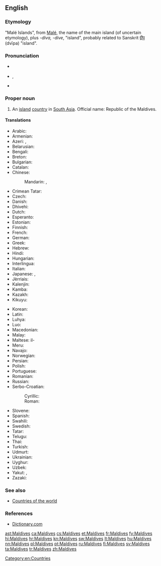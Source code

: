 ==English==
{{wikipedia}}

===Etymology===
"Malé Islands", from [[Malé]], the name of the main island (of uncertain etymology), plus ''-diva, -dive'', "island", probably related to Sanskrit [[द्वीप]] (dvīpa) "island".

===Pronunciation===
* {{a|UK}} {{IPA|/ˈmɔːl.diːvz/|/ˈmɔːl.daɪvz/}}
* {{a|US}} {{IPA|/ˈmɔl.daɪvz/|/ˈmæl.daɪvz/}}, {{a|cot-caught merger also}} {{IPA|/ˈmɑl.daɪvz/}}
* {{audio|en-us-Maldives.ogg|Audio (US)}}

===Proper noun===
{{en-proper noun}} {{p}}

# An [[island]] [[country]] in [[South Asia]]. Official name: Republic of the Maldives.

====Translations====
{{trans-top|country in South Asia}}
* Arabic: {{t-|ar|مالديفز|m|tr=maldiifz}}
* Armenian: {{t-|hy|Մալդիվներ|tr=Maldivner}}
* Azeri: {{t-|az|Maldiv adaları}}, {{t-|az|Maldivlər}}
* Belarusian: {{t-|be|Мальдывы|p|tr=Mal’dývy|sc=Cyrl}}
* Bengali: {{Beng|[[মালদ্বীপ]]}}
* Breton: {{t-|br|Maldivez}}
* Bulgarian: {{t-|bg|Малдиви|p|tr=Maldívi|sc=Cyrl}}
* Catalan: {{t+|ca|Maldives|f-p}}
* Chinese:
*: Mandarin: {{t-|cmn|馬爾代夫|sc=Hani}}, {{t-|cmn|马尔代夫|tr=Mǎ'ěrdàifū|sc=Hani}}
* Crimean Tatar: {{tø|crh|Maldivler}}
* Czech: {{t+|cs|Maledivy|p}}
* Danish: {{t-|da|Maldiverne}}
* Dhivehi: {{t-|dv|ދިވެހިރާއްޖެ|tr=Dhivehi Raa'je|sc=Thaa}}
* Dutch: {{t-|nl|Maladiven}}
* Esperanto: {{t-|eo|Maldivoj|p}}
* Estonian: {{t+|et|Maldiivid}}
* Finnish: {{t+|fi|Malediivit}}
* French: {{t+|fr|Maldives|f-p}}
* German: {{t+|de|Malediven}}
* Greek: {{t+|el|Μαλδίβες|f-p|tr=Maldíves}}
* Hebrew: {{t-|he|האיים המלדיביים|p|tr=ha-iyim ha-maldiviyim|sc=Hebr}}
* Hindi: {{t+|hi|मालदीव|tr=māldīv}}
* Hungarian: {{t+|hu|Maldív-szigetek}}
* Interlingua: {{t-|ia|Maldivas}}
* Italian: {{t-|it|Maldive|f-p}}
* Japanese: {{t+|ja|モルディブ|tr=Morudibu}}, {{t-|ja|モルジブ|tr=Morujibu}}
* Jèrriais: {{tø|roa-jer|Maldives|f-p}}
* Kalenjin: {{tø|kln|Maldova}}
* Kamba: {{tø|kam|Maldova}}
* Kazakh: {{t|kk|Мәлдивтер|tr=Məldivter|sc=Cyrl}}
* Kikuyu: {{tø|ki|Maldova}}
{{trans-mid}}
* Korean: {{t+|ko|몰디브|tr=Moldibeu|sc=Hang}}
* Latin: {{t-|la|Divi}}
* Luhya: {{tø|luy|Maldova}}
* Luo: {{tø|luo|Maldova}}
* Macedonian: {{t-|mk|Малдиви|f-p|tr=Maldívi}}
* Malay: {{t-|ms|Maldives}}
* Maltese: il-{{t-|mt|Maldiv}}
* Meru: {{tø|mer|Maldova}}
* Navajo: {{tø|nv|Naakaii Dootłʼizhí Bikéyah Yázhí}}
* Norwegian: {{t+|no|Maldivene}}
* Persian: {{t-|fa|مالدیو|tr=Mâldiv|sc=fa-Arab}}
* Polish: {{t+|pl|Malediwy}}
* Portuguese: {{t+|pt|Maldivas|f-p}}
* Romanian: {{t-|ro|Maldive|f-p}}
* Russian: {{t-|ru|Мальдивы|f-p|tr=Mal’dívy}}
* Serbo-Croatian:
*: Cyrillic: {{t-|sh|Малдиви|m-p}}
*: Roman: {{t-|sh|Maldivi|m-p}}
* Slovene: {{t+|sl|Maldivi|alt=Maldívi|m-p}}
* Spanish: {{t+|es|Maldivas|f-p}}
* Swahili: {{t+|sw|Maldova}}
* Swedish: {{t+|sv|Maldiverna|c}}
* Tatar: {{t-|tt|Мальдивалар|tr=Mal'divalar|sc=Cyrl}}
* Telugu: {{t+|te|మాల్దీవులు}}
* Thai: {{t+|th|มัลดีฟส์|tr=mandip}}
* Turkish: {{t+|tr|Maldivler}}
* Udmurt: {{tø|udm|Мальдив}}
* Ukrainian: {{t+|uk|Мальдіви|p|tr=Mal'dívy}}
* Uyghur: {{t-|ug|مالدىۋ ئاراللىرى|sc=ug-Arab}}
* Uzbek: {{t-|uz|Maldivalar}}
* Yakut: {{tø|sah|Мальдивтар|tr=Mal'divtar|sc=Cyrl}}, {{tø|sah|Мальдив Арыылара|tr=Mal'div Arıılara|sc=Cyrl}}
* Zazaki: {{qualifier|Southern Zazaki}} {{tø|zza|Maldiwi}}
{{trans-bottom}}

===See also===
* [[Appendix:Countries of the world|Countries of the world]]

===References===
* [http://dictionary.reference.com/browse/Maldives Dictionary.com]

[[Category:en:Countries]]

[[ast:Maldives]]
[[ca:Maldives]]
[[cs:Maldives]]
[[et:Maldives]]
[[fr:Maldives]]
[[fy:Maldives]]
[[hi:Maldives]]
[[hr:Maldives]]
[[kn:Maldives]]
[[sw:Maldives]]
[[lt:Maldives]]
[[hu:Maldives]]
[[nn:Maldives]]
[[pl:Maldives]]
[[pt:Maldives]]
[[ru:Maldives]]
[[fi:Maldives]]
[[sv:Maldives]]
[[ta:Maldives]]
[[tr:Maldives]]
[[zh:Maldives]]